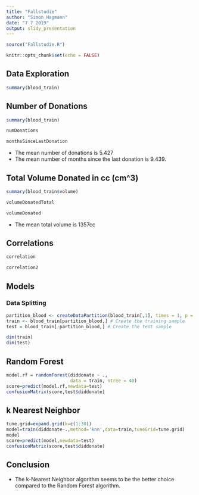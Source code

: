 ```yaml
---
title: "Fallstudie"
author: "Simon Hagmann"
date: "7 7 2019"
output: slidy_presentation
---
```


```r
source("Fallstudie.R")
```

```r
knitr::opts_chunk$set(echo = FALSE)
```

## Data Exploration
```r
summary(blood_train)
```


## Number of Donations

```r
summary(blood_train)

numDonations

monthsSinceLastDonation
```

- The mean number of donations is 5.427
- The mean number of months since the last donation is 9.439.



## Total Volume Donated in cc (cm^3)
```r
summary(blood_train$volume)

volumeDonatedTotal

volumeDonated
```

- The mean total volume is 1357cc



## Correlations
```r
correlation

correlation2
```


## Models

### Data Splitting
```r
partition_blood <- createDataPartition(blood_train[,1], times = 1, p = 0.75,list = FALSE)
train <- blood_train[partition_blood,] # Create the training sample
test = blood_train[-partition_blood,] # Create the test sample

dim(train)
dim(test)
```


## Random Forest
```r
model.rf = randomForest(diddonate ~ ., 
                        data = train, ntree = 40)
score=predict(model.rf,newdata=test)
confusionMatrix(score,test$diddonate)
```


## k Nearest Neighbor
```r
tune.grid=expand.grid(k=c(1:30))
model=train(diddonate~.,method='knn',data=train,tuneGrid=tune.grid)
model
score=predict(model,newdata=test)
confusionMatrix(score,test$diddonate)
```


## Conclusion
- The  k-Nearest Neighbor algorithm seems to be the better choice compared to the Random Forest algorithm.